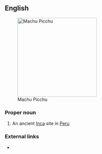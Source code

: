 ==English==
[[File:80 - Machu Picchu - Juin 2009 - edit.jpg|250px|thumb|Machu Picchu]]

===Proper noun===
{{en-proper noun}}

# An ancient [[Inca]] site in [[Peru]]

===External links===
* {{pedia}}